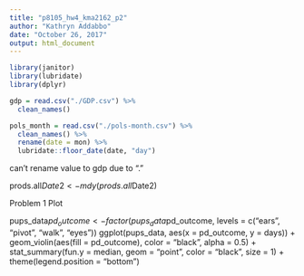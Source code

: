 ```yaml
---
title: "p8105_hw4_kma2162_p2"
author: "Kathryn Addabbo"
date: "October 26, 2017"
output: html_document
---
```


```r
library(janitor)
library(lubridate)
library(dplyr)

gdp = read.csv("./GDP.csv") %>%
  clean_names()

pols_month = read.csv("./pols-month.csv") %>%
  clean_names() %>%
  rename(date = mon) %>%
  lubridate::floor_date(date, "day")


```


can't rename value to gdp due to "."

prods.all$Date2 <- mdy(prods.all$Date2)


Problem 1 Plot

pups_data$pd_outcome <- factor(pups_data$pd_outcome, levels = c("ears", "pivot", "walk", 
                                                            "eyes"))
ggplot(pups_data, aes(x = pd_outcome, y = days)) + 
  geom_violin(aes(fill = pd_outcome), color = "black", alpha = 0.5) + 
  stat_summary(fun.y = median, geom = "point", color = "black", size = 1) +
  theme(legend.position = "bottom")